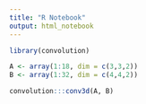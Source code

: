 ```yaml
---
title: "R Notebook"
output: html_notebook
---
```


```r
library(convolution)

A <- array(1:18, dim = c(3,3,2))
B <- array(1:32, dim = c(4,4,2))

convolution:::conv3d(A, B)

```

